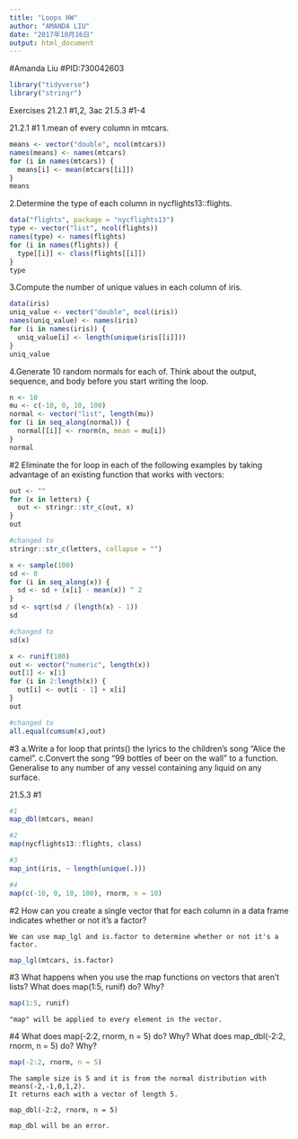 ```yaml
---
title: "Loops HW"
author: "AMANDA LIU"
date: "2017年10月16日"
output: html_document
---
```

#Amanda Liu
#PID:730042603

```r
library("tidyverse")
library("stringr")
```

Exercises
21.2.1 #1,2, 3ac 21.5.3 #1-4

21.2.1
#1
1.mean of every column in mtcars.
```r
means <- vector("double", ncol(mtcars))
names(means) <- names(mtcars)
for (i in names(mtcars)) {
  means[i] <- mean(mtcars[[i]])
}
means
```

2.Determine the type of each column in nycflights13::flights.
```r
data("flights", package = "nycflights13")
type <- vector("list", ncol(flights))
names(type) <- names(flights)
for (i in names(flights)) {
  type[[i]] <- class(flights[[i]])
}
type
```

3.Compute the number of unique values in each column of iris.
```r
data(iris)
uniq_value <- vector("double", ncol(iris))
names(uniq_value) <- names(iris)
for (i in names(iris)) {
  uniq_value[i] <- length(unique(iris[[i]]))
}
uniq_value
```

4.Generate 10 random normals for each of. Think about the output, sequence, and body before you start writing the loop.
```r
n <- 10
mu <- c(-10, 0, 10, 100)
normal <- vector("list", length(mu))
for (i in seq_along(normal)) {
  normal[[i]] <- rnorm(n, mean = mu[i])
}
normal
```


#2
Eliminate the for loop in each of the following examples by taking advantage of an existing function that works with vectors:
```r
out <- ""
for (x in letters) {
  out <- stringr::str_c(out, x)
}
out

#changed to
stringr::str_c(letters, collapse = "")

```

```r
x <- sample(100)
sd <- 0
for (i in seq_along(x)) {
  sd <- sd + (x[i] - mean(x)) ^ 2
}
sd <- sqrt(sd / (length(x) - 1))
sd

#changed to
sd(x)
```
```r
x <- runif(100)
out <- vector("numeric", length(x))
out[1] <- x[1]
for (i in 2:length(x)) {
  out[i] <- out[i - 1] + x[i]
}
out

#changed to
all.equal(cumsum(x),out)
```

#3
a.Write a for loop that prints() the lyrics to the children’s song “Alice the camel”.
c.Convert the song “99 bottles of beer on the wall” to a function. Generalise to any number of any vessel containing any liquid on any surface.

21.5.3 
#1
```r
#1
map_dbl(mtcars, mean)

#2
map(nycflights13::flights, class)

#3
map_int(iris, ~ length(unique(.)))

#4
map(c(-10, 0, 10, 100), rnorm, n = 10)
```

#2
How can you create a single vector that for each column in a data frame indicates whether or not it’s a factor?
```
We can use map_lgl and is.factor to determine whether or not it's a factor.
```
```r
map_lgl(mtcars, is.factor)
```

#3
What happens when you use the map functions on vectors that aren’t lists? What does map(1:5, runif) do? Why?
```r
map(1:5, runif)
```
```
"map" will be applied to every element in the vector.
```
#4
What does map(-2:2, rnorm, n = 5) do? Why? What does map_dbl(-2:2, rnorm, n = 5) do? Why?
```r
map(-2:2, rnorm, n = 5)
```
```
The sample size is 5 and it is from the normal distribution with means(-2,-1,0,1,2).
It returns each with a vector of length 5.
```
```
map_dbl(-2:2, rnorm, n = 5)
```
```
map_dbl will be an error. 
```
